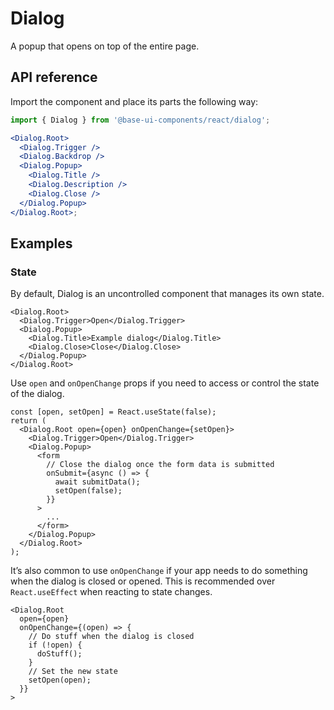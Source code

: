 # Dialog

<Subtitle>A popup that opens on top of the entire page.</Subtitle>
<meta name="description" content="A high-quality, unstyled React dialog component." />

<Demo path="./demos/hero" />

## API reference

Import the component and place its parts the following way:

```jsx title="Anatomy"
import { Dialog } from '@base-ui-components/react/dialog';

<Dialog.Root>
  <Dialog.Trigger />
  <Dialog.Backdrop />
  <Dialog.Popup>
    <Dialog.Title />
    <Dialog.Description />
    <Dialog.Close />
  </Dialog.Popup>
</Dialog.Root>;
```

<Reference component="Dialog" parts="Root, Trigger, Backdrop, Popup, Title, Description" />

## Examples

### State

By default, Dialog is an uncontrolled component that manages its own state.

```tsx title="Uncontrolled dialog"
<Dialog.Root>
  <Dialog.Trigger>Open</Dialog.Trigger>
  <Dialog.Popup>
    <Dialog.Title>Example dialog</Dialog.Title>
    <Dialog.Close>Close</Dialog.Close>
  </Dialog.Popup>
</Dialog.Root>
```

Use `open` and `onOpenChange` props if you need to access or control the state of the dialog.

```tsx title="Controlled dialog"
const [open, setOpen] = React.useState(false);
return (
  <Dialog.Root open={open} onOpenChange={setOpen}>
    <Dialog.Trigger>Open</Dialog.Trigger>
    <Dialog.Popup>
      <form
        // Close the dialog once the form data is submitted
        onSubmit={async () => {
          await submitData();
          setOpen(false);
        }}
      >
        ...
      </form>
    </Dialog.Popup>
  </Dialog.Root>
);
```

It’s also common to use `onOpenChange` if your app needs to do something when the dialog is closed or opened. This is recommended over `React.useEffect` when reacting to state changes.

```tsx title="Running code when dialog state changes"
<Dialog.Root
  open={open}
  onOpenChange={(open) => {
    // Do stuff when the dialog is closed
    if (!open) {
      doStuff();
    }
    // Set the new state
    setOpen(open);
  }}
>
```
